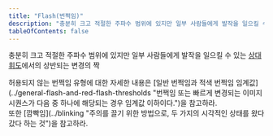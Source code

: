 ```yaml
---
title: "Flash(번쩍임)"
description: "충분히 크고 적절한 주파수 범위에 있지만 일부 사람들에게 발작을 일으킬 수 있는 상대 휘도에서의 상반되는 변경의 짝"
tableOfContents: false
---
```


충분히 크고 적절한 주파수 범위에 있지만 일부 사람들에게 발작을 일으킬 수 있는 [상대 휘도](../relative-luminance "색 공간상에 있는 모든 지점의 상대적 밝기. 가장 어두운 검은색의 경우 0으로, 가장 밝은 흰색의 경우 1로 표준화되어 있음")에서의 상반되는 변경의 짝

<Aside title="참고 1">
허용되지 않는 번쩍임 유형에 대한 자세한 내용은 [일반 번쩍임과 적색 번쩍임 임계값](../general-flash-and-red-flash-thresholds "번쩍임 또는 빠르게 변경되는 이미지 시퀀스가 다음 중 하나에 해당되는 경우 임계값 이하이다.")을 참고하라.
</Aside>

<Aside title="참고 2">
또한 [깜빡임](../blinking "주의를 끌기 위한 방법으로, 두 가지의 시각적인 상태를 왔다 갔다 하는 것")을 참고하라.
</Aside>